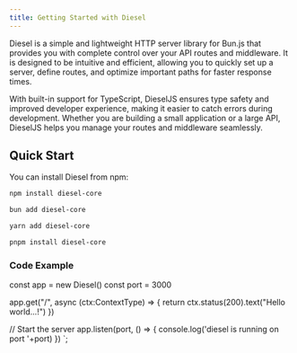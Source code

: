 ```yaml
---
title: Getting Started with Diesel
---
```


Diesel is a simple and lightweight HTTP server library for Bun.js that provides you with complete control over your API routes and middleware. It is designed to be intuitive and efficient, allowing you to quickly set up a server, define routes, and optimize important paths for faster response times.

With built-in support for TypeScript, DieselJS ensures type safety and improved developer experience, making it easier to catch errors during development. Whether you are building a small application or a large API, DieselJS helps you manage your routes and middleware seamlessly.
## Quick Start

You can install Diesel from npm:


```bash
npm install diesel-core
```
```bash
bun add diesel-core
```
```bash
yarn add diesel-core
```
```bash
pnpm install diesel-core
```

### Code Example



const app = new Diesel()
const port = 3000

app.get("/", async (ctx:ContextType) => {
 return ctx.status(200).text("Hello world...!")
})

// Start the server
app.listen(port, () => {
  console.log('diesel is running on port '+port)
})
`;


<Code code = {mainCode} lang='ts' title={fileName} mark={highlights} />